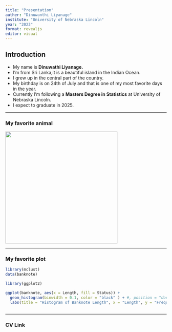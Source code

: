 ```yaml
---
title: "Presentation"
auther: "Dinuwanthi Liyanage"
institute: "University of Nebraska Lincoln"
year: "2023"
format: revealjs
editor: visual
---
```


## Introduction

-   My name is **Dinuwathi Liyanage.**
-   I'm from Sri Lanka,it is a beautiful island in the Indian Ocean.
-   I grew up in the central part of the country.
-   My birthday is on 24th of July and that is one of my most favorite days in the year.
-   Currently I'm following a **Masters Degree in Statistics** at University of Nebraska Lincoln.
-   I expect to graduate in 2025.

------------------------------------------------------------------------

### My favorite animal

![](images/cat1.jpg){width="350"}

------------------------------------------------------------------------

### My favorite plot

```r
library(mclust)
data(banknote)

library(ggplot2)

ggplot(banknote, aes(x = Length, fill = Status)) +
  geom_histogram(binwidth = 0.1, color = "black" ) + #, position = "dodge") 
  labs(title = "Histogram of Banknote Length", x = "Length", y = "Frequency") 



```

------------------------------------------------------------------------

### CV Link
